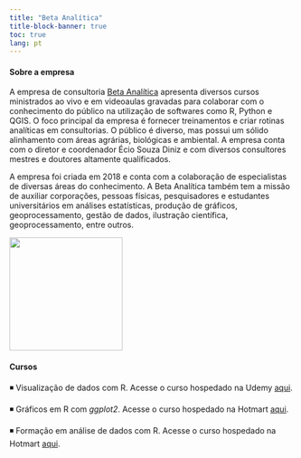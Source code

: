 ---
title: "Beta Analítica"
title-block-banner: true
toc: true
lang: pt
---

#### **Sobre a empresa**

A empresa de consultoria [Beta Analítica](https://betaanalitica.com.br/) apresenta diversos cursos ministrados ao vivo e em videoaulas gravadas para colaborar com o conhecimento do público na utilização de softwares como R, Python e QGIS. O foco principal da empresa é fornecer treinamentos e criar rotinas analíticas em consultorias. O público é diverso, mas possui um sólido alinhamento com áreas agrárias, biológicas e ambiental. A empresa conta com o diretor e coordenador Écio Souza Diniz e com diversos consultores mestres e doutores altamente qualificados.

A empresa foi criada em 2018 e conta com a colaboração de especialistas de diversas áreas do conhecimento. A Beta Analítica também tem a missão de auxiliar corporações, pessoas físicas, pesquisadores e estudantes universitários em análises estatísticas, produção de gráficos, geoprocessamento, gestão de dados, ilustração científica, geoprocessamento, entre outros.

![](images/beta-01.png){fig-align="center" width="200"}

#### **Cursos**

◾ Visualização de dados com R. Acesse o curso hospedado na Udemy [aqui](https://www.udemy.com/course/visualizacao-dados-r/).

◾ Gráficos em R com *ggplot2*. Acesse o curso hospedado na Hotmart [aqui](https://hotmart.com/pt-br/marketplace/produtos/graficos-em-r-com-ggplot2/H55031467J).

◾ Formação em análise de dados com R. Acesse o curso hospedado na Hotmart [aqui](https://pay.hotmart.com/F76952913J?checkoutMode=10&bid=1699841041995).
